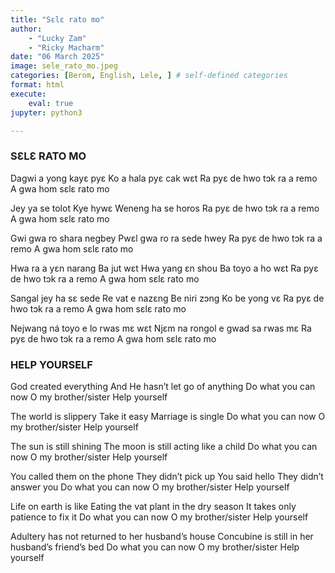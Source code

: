 ```yaml
---
title: "Sɛlɛ rato mo"
author: 
    - "Lucky Zam"
    - "Ricky Macharm"
date: "06 March 2025"
image: sele_rato_mo.jpeg
categories: [Berom, English, Lele, ] # self-defined categories
format: html
execute:
    eval: true
jupyter: python3

---
```


:::: {.panel-tabset}

### SƐLƐ RATO MO
Dagwi a yong kayɛ pyɛ 
Ko a hala pyɛ cak wɛt
Ra pyɛ de hwo tɔk ra a remo
A gwa hom
sɛlɛ rato mo

Jey ya se tolot
Kye hywɛ
Weneng ha se horos
Ra pyɛ de hwo tɔk ra a remo
A gwa hom
sɛlɛ rato mo

Gwi gwa ro shara negbey
Pwɛl gwa ro ra sede hwey
Ra pyɛ de hwo tɔk ra a remo
A gwa hom
sɛlɛ rato mo

Hwa ra a yɛn narang
Ba jut wɛt
Hwa yang ɛn shou
Ba toyo a ho wɛt
Ra pyɛ de hwo tɔk ra a remo
A gwa hom
sɛlɛ rato mo

Sangal jey ha sɛ sede
Re vat e nazɛng
Be niri zɔng
Ko be yong vɛ
Ra pyɛ de hwo tɔk ra a remo
A gwa hom
sɛlɛ rato mo

Nejwang ná toyo e lo rwas mɛ wɛt
Njɛm na rongol e gwad sa rwas mɛ
Ra pyɛ de hwo tɔk ra a remo
A gwa hom
sɛlɛ rato mo


### HELP YOURSELF    
God created everything
And He hasn't let go of anything 
Do what you can now
O my brother/sister
Help yourself 

The world is slippery
Take it easy
Marriage is single
Do what you can now 
O my brother/sister
Help yourself 

The sun is still shining 
The moon is still acting like a child 
Do what you can now 
O my brother/sister
Help yourself 

You called them on the phone 
They didn't pick up 
You said hello 
They didn't answer you 
Do what you can now 
O my brother/sister
Help yourself 

Life on earth is like 
Eating the vat plant in the dry season 
It takes only patience to fix it
Do what you can now 
O my brother/sister 
Help yourself 

Adultery has not returned to her husband's house 
Concubine is still in her husband's friend's bed
Do what you can now 
O my brother/sister 
Help yourself
::::






